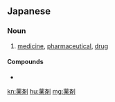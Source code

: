 ==Japanese==
{{ja-kanjitab|やく|ざい|yomi=o}}

===Noun===
{{ja-noun|やくざい|kyu=藥劑}}

# [[medicine]], [[pharmaceutical]], [[drug]]

====Compounds====
* {{l/ja|薬剤師}}

[[kn:薬剤]]
[[hu:薬剤]]
[[mg:薬剤]]